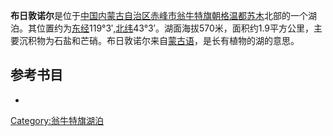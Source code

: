 '''布日敦诺尔'''是位于[[中国|中国]][[内蒙古自治区|内蒙古自治区]][[赤峰市|赤峰市]][[翁牛特旗|翁牛特旗]][[朝格温都苏木|朝格温都苏木]]北部的一个湖泊。其位置约为[[东经|东经]]119°3′,[[北纬|北纬]]43°3′。湖面海拔570米，面积约1.9平方公里，主要沉积物为石盐和芒硝。布日敦诺尔来自[[蒙古语|蒙古语]]，是长有植物的湖的意思。
== 参考书目 ==
*{{cite book|author=牧寒 |title=《内蒙古湖泊》 |year=2003 |publisher=内蒙古人民出版社 |isbn=9787204039883  }}
{{内蒙古小作品}}

[[Category:翁牛特旗湖泊|Category:翁牛特旗湖泊]]
